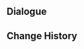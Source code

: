 {{Genius Invokation TCG Stage
|title        = Kaedehara Kazuha: Friendly
|type         = Friendly Fracas
|group        = Invitation Board
|character    = Kaedehara Kazuha
|requirement  = 1
|introduction = "The enjoyment one gets from playing this game of cards does not pale in the face of wine, tea, or swordplay..."<br>Hint: Kaedehara Kazuha's deck specializes in using various card combinations to Switch characters efficiently, while using Summons and the Swirl reaction to trigger Elemental Reactions frequently.
|objective_1  = Achieve victory
|reward_1     = Kaedehara Kazuha*1
|objective_2  = Achieve victory within 6 Rounds
|reward_2     = Poetics of Fuubutsu*1
|objective_3  = Win with less than 2 characters defeated
|reward_3     = Poetics of Fuubutsu*1
|lineup       = Kaedehara Kazuha;Yae Miko;Mona
|action       = Poetics of Fuubutsu;Poetics of Fuubutsu;Capricious Visage;Capricious Visage;Hanachirusato;Hanachirusato;Quick Knit;Quick Knit;Rana;Rana;Tandoori Roast Chicken;Tandoori Roast Chicken;Butter Crab;Butter Crab;Red Feather Fan;Red Feather Fan;Chinju Forest;Chinju Forest;Dawn Winery;Dawn Winery;Wine-Stained Tricorne;Wine-Stained Tricorne;Rhythm of the Great Dream;Rhythm of the Great Dream;Thunder Summoner's Crown;Thunder Summoner's Crown;Knights of Favonius Library;Knights of Favonius Library;The Bestest Travel Companion!;The Bestest Travel Companion!
}}

==Dialogue==
{{Transclude|Genius Invokation TCG/Stage/Kaedehara Kazuha|Friendly Fracas}}

==Change History==
{{Change History|3.8}}